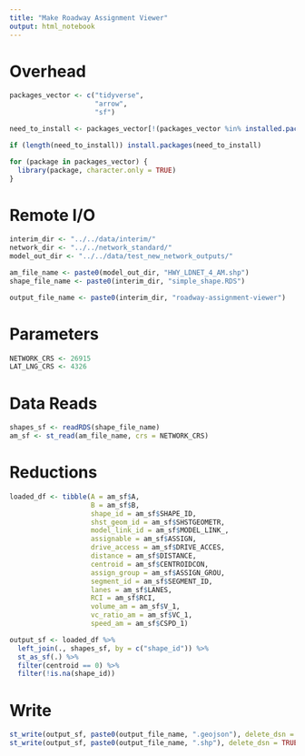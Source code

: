 ```yaml
---
title: "Make Roadway Assignment Viewer"
output: html_notebook
---
```



# Overhead
```r
packages_vector <- c("tidyverse",
                     "arrow",
                     "sf")

need_to_install <- packages_vector[!(packages_vector %in% installed.packages()[,"Package"])]

if (length(need_to_install)) install.packages(need_to_install)

for (package in packages_vector) {
  library(package, character.only = TRUE)
}

```

# Remote I/O
```r
interim_dir <- "../../data/interim/"
network_dir <- "../../network_standard/"
model_out_dir <- "../../data/test_new_network_outputs/" 

am_file_name <- paste0(model_out_dir, "HWY_LDNET_4_AM.shp")
shape_file_name <- paste0(interim_dir, "simple_shape.RDS")

output_file_name <- paste0(interim_dir, "roadway-assignment-viewer")
```

# Parameters
```r
NETWORK_CRS <- 26915
LAT_LNG_CRS <- 4326
```


# Data Reads
```r
shapes_sf <- readRDS(shape_file_name)
am_sf <- st_read(am_file_name, crs = NETWORK_CRS)

```

# Reductions 
```r
loaded_df <- tibble(A = am_sf$A,
                    B = am_sf$B,
                    shape_id = am_sf$SHAPE_ID,
                    shst_geom_id = am_sf$SHSTGEOMETR,
                    model_link_id = am_sf$MODEL_LINK_,
                    assignable = am_sf$ASSIGN,
                    drive_access = am_sf$DRIVE_ACCES,
                    distance = am_sf$DISTANCE,
                    centroid = am_sf$CENTROIDCON,
                    assign_group = am_sf$ASSIGN_GROU,
                    segment_id = am_sf$SEGMENT_ID,
                    lanes = am_sf$LANES,
                    RCI = am_sf$RCI,
                    volume_am = am_sf$V_1,
                    vc_ratio_am = am_sf$VC_1,
                    speed_am = am_sf$CSPD_1)

output_sf <- loaded_df %>%
  left_join(., shapes_sf, by = c("shape_id")) %>%
  st_as_sf(.) %>%
  filter(centroid == 0) %>%
  filter(!is.na(shape_id))


```


# Write
```r
st_write(output_sf, paste0(output_file_name, ".geojson"), delete_dsn = TRUE)
st_write(output_sf, paste0(output_file_name, ".shp"), delete_dsn = TRUE)
```

